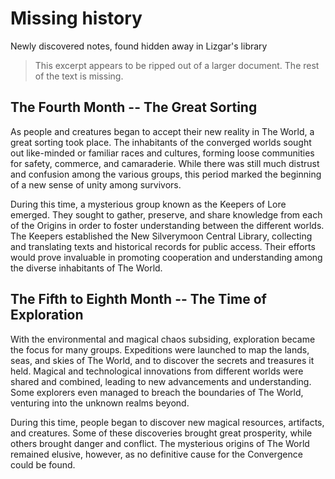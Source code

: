 # Missing history

Newly discovered notes, found hidden away in Lizgar's library

> This excerpt appears to be ripped out of a larger document. The rest of the text is missing.

## The Fourth Month -- The Great Sorting

As people and creatures began to accept their new reality in The World, a great sorting took place. The inhabitants of the converged worlds sought out like-minded or familiar races and cultures, forming loose communities for safety, commerce, and camaraderie. While there was still much distrust and confusion among the various groups, this period marked the beginning of a new sense of unity among survivors.

During this time, a mysterious group known as the Keepers of Lore emerged. They sought to gather, preserve, and share knowledge from each of the Origins in order to foster understanding between the different worlds. The Keepers established the New Silverymoon Central Library, collecting and translating texts and historical records for public access. Their efforts would prove invaluable in promoting cooperation and understanding among the diverse inhabitants of The World.

## The Fifth to Eighth Month -- The Time of Exploration

With the environmental and magical chaos subsiding, exploration became the focus for many groups. Expeditions were launched to map the lands, seas, and skies of The World, and to discover the secrets and treasures it held. Magical and technological innovations from different worlds were shared and combined, leading to new advancements and understanding. Some explorers even managed to breach the boundaries of The World, venturing into the unknown realms beyond.

During this time, people began to discover new magical resources, artifacts, and creatures. Some of these discoveries brought great prosperity, while others brought danger and conflict. The mysterious origins of The World remained elusive, however, as no definitive cause for the Convergence could be found.
